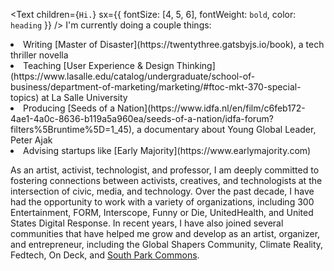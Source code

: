 <Text
  children={`Hi.`}
  sx={{ fontSize: [4, 5, 6], fontWeight: `bold`, color: `heading` }}
/>
I'm currently doing a couple things:
<li>Writing [Master of Disaster](https://twentythree.gatsbyjs.io/book), a tech thriller novella</li>
<li>Teaching [User Experience & Design Thinking](https://www.lasalle.edu/catalog/undergraduate/school-of-business/department-of-marketing/marketing/#ftoc-mkt-370-special-topics) at La Salle University</li>
<li>Producing [Seeds of a Nation](https://www.idfa.nl/en/film/c6feb172-4ae1-4a0c-8636-b119a5a960ea/seeds-of-a-nation/idfa-forum?filters%5Bruntime%5D=1_45), a documentary about Young Global Leader, Peter Ajak</li>
<li>Advising startups like [Early Majority](https://www.earlymajority.com)</li>
<p>

As an artist, activist, technologist, and professor, I am deeply committed to fostering connections between activists, creatives, and technologists at the intersection of civic, media, and technology. Over the past decade, I have had the opportunity to work with a variety of organizations, including 300 Entertainment, FORM, Interscope, Funny or Die, UnitedHealth, and United States Digital Response. In recent years, I have also joined several communities that have helped me grow and develop as an artist, organizer, and entrepreneur, including the Global Shapers Community, Climate Reality, Fedtech, On Deck, and [South Park Commons](https://www.southparkcommons.com).

